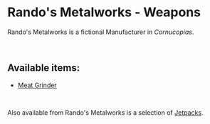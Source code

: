 # Rando's Metalworks - Weapons  

Rando's Metalworks is a fictional Manufacturer in *Cornucopias*.  

</br>

## Available items:  

- [Meat Grinder](/blockchain/nfts/weapons/randos-metalworks/meat-grinder)  

</br>

Also available from Rando's Metalworks is a selection of [Jetpacks](/blockchain/nfts/packs/randos-metalworks-jetpacks).  
